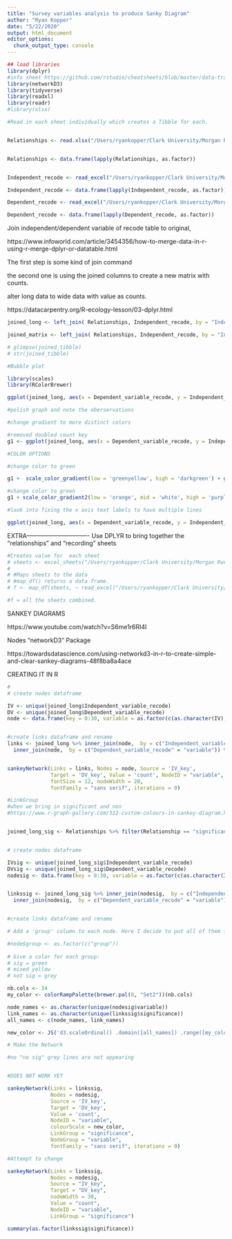 ```yaml
---
title: "Survey variables analysis to produce Sanky Diagram"
author: "Ryan Kopper"
date: "5/22/2020"
output: html_document
editor_options: 
  chunk_output_type: console
---
```


```r
## load libraries
library(dplyr)
#info sheet https://github.com/rstudio/cheatsheets/blob/master/data-transformation.pdf
library(networkD3)
library(tidyverse)
library(readxl)
library(readr)
#library(xlsx)

#Read in each sheet individually which creates a Tibble for each.


Relationships <- read.xlsx("/Users/ryankopper/Clark University/Morgan Ruelle - Ryan Kopper Research/Push Pull Systematic Review/Survey relationships 2020_05_19.xlsx", sheet = "Relationships")


Relationships <- data.frame(lapply(Relationships, as.factor))


Independent_recode <- read_excel("/Users/ryankopper/Clark University/Morgan Ruelle - Ryan Kopper Research/Push Pull Systematic Review/Survey relationships 2020_05_19.xlsx", sheet = "Independent recode")

Independent_recode <- data.frame(lapply(Independent_recode, as.factor))

Dependent_recode <- read_excel("/Users/ryankopper/Clark University/Morgan Ruelle - Ryan Kopper Research/Push Pull Systematic Review/Survey relationships 2020_05_19.xlsx", sheet = "Dependent recode")

Dependent_recode <- data.frame(lapply(Dependent_recode, as.factor))
```

Join independent/dependent variable of recode table to original,

https://www.infoworld.com/article/3454356/how-to-merge-data-in-r-using-r-merge-dplyr-or-datatable.html

The first step is some kind of join command 

the second one is using the joined columns to create a new matrix with counts.

alter long data to wide data with value as counts.

https://datacarpentry.org/R-ecology-lesson/03-dplyr.html
```r

joined_long <- left_join( Relationships, Independent_recode, by = "Independent_variable") %>% left_join(Dependent_recode, by = "Dependent_variable") %>%  select(Independent_variable_recode, Dependent_variable_recode) %>% group_by(Independent_variable_recode, Dependent_variable_recode) %>% summarise(count = n()) 

joined_matrix <- left_join( Relationships, Independent_recode, by = "Independent_variable") %>% left_join(Dependent_recode, by = "Dependent_variable") %>%  select(Independent_variable_recode, Dependent_variable_recode) %>% group_by(Independent_variable_recode, Dependent_variable_recode) %>% summarise(count = n()) %>% spread(key = Dependent_variable_recode, value = count) %>% replace(is.na(.), 0 ) 

# glimpse(joined_tibble)
# str(joined_tibble)

```


```r
#Bubble plot

library(scales)
library(RColorBrewer)

ggplot(joined_long, aes(x = Dependent_variable_recode, y = Independent_variable_recode, color = count )) + geom_point(aes(size = count)) + theme(axis.text.x = element_text(angle = 90, vjust = .5 ,  hjust = 1)) + scale_x_discrete(labels = label_wrap(20)) + scale_y_discrete(labels = label_wrap(30)) 

#polish graph and note the oberservations

#change gradient to more distinct colors

#removed doubled count key
g1 <- ggplot(joined_long, aes(x = Dependent_variable_recode, y = Independent_variable_recode, color = count)) + geom_point(aes(size = count)) + theme_bw() + theme(axis.text.x = element_text(angle = 90, vjust = .5 ,  hjust = 1)) + scale_x_discrete(labels = label_wrap(20)) + scale_y_discrete(labels = label_wrap(30)) + guides(size = FALSE) + xlab("Dependent variable") + ylab("Independent variable")

#COLOR OPTIONS

#change color to green

g1 +  scale_color_gradient(low = 'greenyellow', high = 'darkgreen') + guides(color = guide_legend(), size = guide_legend()) 

#change color to green
g1 + scale_color_gradient2(low = 'orange', mid = 'white', high = 'purple') + guides(size = FALSE) 

#look into fixing the x axis text labels to have multiple lines

ggplot(joined_long, aes(x = Dependent_variable_recode, y = Independent_variable_recode, color = count )) + geom_point(aes(size = count)) + theme(axis.text.x = element_text(angle = 90, vjust = .5 ,  hjust = 1)) + scale_x_discrete(labels = label_wrap(20)) + scale_y_discrete(labels = label_wrap(30)) 

```

EXTRA-------------------------------
Use DPLYR to bring together the "relationships" and "recording" sheets
 
```r
#Creates value for  each sheet
# sheets <- excel_sheets("/Users/ryankopper/Clark University/Morgan Ruelle - Ryan Kopper Research/Push Pull Systematic Review/Survey relationships 2020_05_19.xlsx")
# 
# #Maps sheets to the data
# #map_df() returns a data frame.
# f <- map_df(sheets, ~ read_excel("/Users/ryankopper/Clark University/Morgan Ruelle - Ryan Kopper Research/Push Pull Systematic Review/Survey relationships 2020_05_19.xlsx", sheet = .x))

#f = all the sheets combined.
```


SANKEY DIAGRAMS

https://www.youtube.com/watch?v=S6me1r6RI4I

Nodes
"networkD3" Package

https://towardsdatascience.com/using-networkd3-in-r-to-create-simple-and-clear-sankey-diagrams-48f8ba8a4ace


CREATING IT IN R
```r
#
# create nodes dataframe

IV <- unique(joined_long$Independent_variable_recode)
DV <- unique(joined_long$Dependent_variable_recode)
node <- data.frame(key = 0:30, variable = as.factor(c(as.character(IV), as.character(DV))))


#create links dataframe and rename 
links <- joined_long %>% inner_join(node,  by = c("Independent_variable_recode" = "variable")) %>% rename(IV_key = key) %>% 
  inner_join(node,  by = c("Dependent_variable_recode" = "variable")) %>% rename(DV_key = key)


sankeyNetwork(Links = links, Nodes = node, Source = 'IV_key', 
              Target = 'DV_key', Value = 'count', NodeID = "variable", 
              fontSize = 12, nodeWidth = 20, 
              fontFamily = "sans serif", iterations = 0)


```

```r
#LinkGroup
#when we bring in significant and non
#https://www.r-graph-gallery.com/322-custom-colours-in-sankey-diagram.html    


joined_long_sig <- Relationships %>% filter(Relationship == "significant") %>% left_join(Independent_recode, by = "Independent_variable") %>% left_join(Dependent_recode, by = "Dependent_variable") %>% select(Independent_variable_recode, Dependent_variable_recode) %>% group_by(Independent_variable_recode, Dependent_variable_recode) %>% summarise(significant = n()) %>% full_join(joined_long) %>% replace(is.na(.), 0 ) %>% mutate(significance = if_else(significant == 0, "apple", if_else(significant == count, "muz", "mango")))


# create nodes dataframe

IVsig <- unique(joined_long_sig$Independent_variable_recode)
DVsig <- unique(joined_long_sig$Dependent_variable_recode)
nodesig <- data.frame(key = 0:30, variable = as.factor(c(as.character(IVsig), as.character(DVsig))))


linkssig <- joined_long_sig %>% inner_join(nodesig,  by = c("Independent_variable_recode" = "variable")) %>% rename(IV_key = key) %>% 
  inner_join(nodesig,  by = c("Dependent_variable_recode" = "variable")) %>% rename(DV_key = key)


#create links dataframe and rename 

# Add a 'group' column to each node. Here I decide to put all of them in the same group to make them grey

#node$group <- as.factor(c("group"))
 
# Give a color for each group:
# sig = green
# mixed yellow
# not sig = grey

nb.cols <- 34
my_color <- colorRampPalette(brewer.pal(8, "Set2"))(nb.cols)

node_names <- as.character(unique(nodesig$variable))
link_names <- as.character(unique(linkssig$significance))
all_names <- c(node_names, link_names)

new_color <- JS('d3.scaleOrdinal() .domain([all_names]) .range([my_color])')

# Make the Network

#no "no sig" grey lines are not appearing


#DOES N0T WORK YET

sankeyNetwork(Links = linkssig,
              Nodes = nodesig,
              Source = 'IV_key', 
              Target = 'DV_key',
              Value = 'count',
              NodeID = "variable", 
              colourScale = new_color,
              LinkGroup = "significance",
              NodeGroup = "variable",
              fontFamily = "sans serif", iterations = 0)

#Attempt to change

sankeyNetwork(Links = linkssig,
              Nodes = nodesig,
              Source = "IV_key",
              Target = "DV_key",
              nodeWidth = 30,
              Value = "count",
              NodeID = "variable",
              LinkGroup = "significance")

summary(as.factor(linkssig$significance))

```


